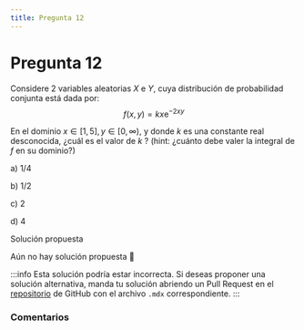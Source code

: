 ```yaml
---
title: Pregunta 12
---
```



# Pregunta 12

Considere 2 variables aleatorias $X$ e $Y$, cuya distribución de probabilidad conjunta está dada por:
$$
f(x, y)=k x \mathrm{e}^{-2 x y}
$$

En el dominio $x \in[1,5], y \in[0, \infty)$, y donde $k$ es una constante real desconocida, ¿cuál es el valor de $k$ ?
(hint: ¿cuánto debe valer la integral de $f$ en su dominio?)

a) $1 / 4$

b) $1 / 2$

c) 2

d) 4


<MDXDetails>
<summary>Solución propuesta</summary>

Aún no hay solución propuesta 🥲

:::info 
Esta solución podría estar incorrecta. Si deseas proponer una solución alternativa, manda tu solución abriendo
un Pull Request en el [repositorio](https://github.com/crow-rojas/apuntes-fundamentals/pulls) de GitHub con el archivo
`.mdx` correspondiente. 
:::

</MDXDetails>

### Comentarios

<Disqus
  url="https://crow-rojas.github.io/apuntes-fundamentals/docs/mathematics/probability-and-statistics/exercises/2024-2/p12"
  identifier="docs/mathematics/probability-and-statistics/exercises/2024-2/p12"
  title="2024-2 Probabilidades y Estadística - Pregunta 12"
/>

